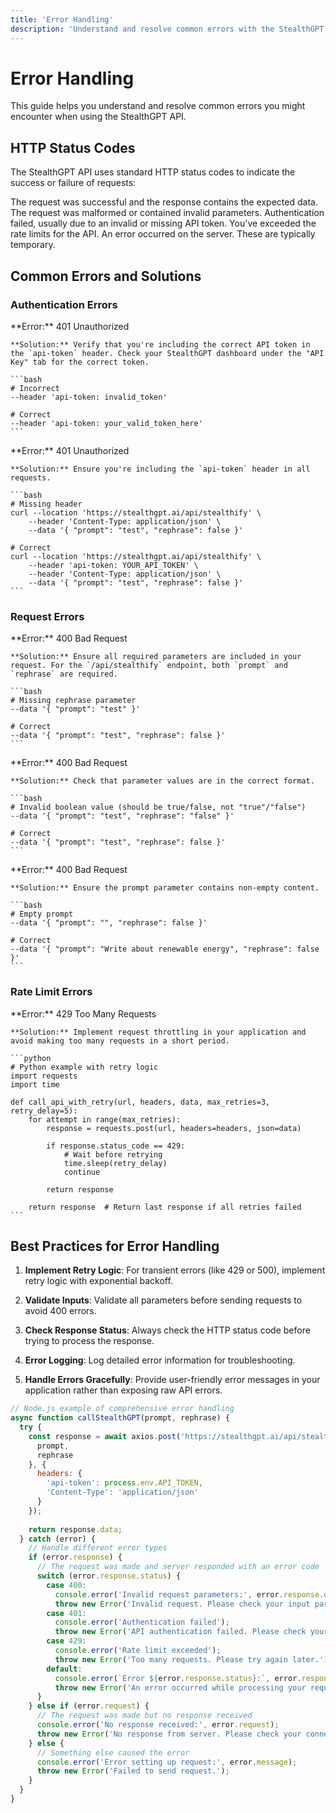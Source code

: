 ```yaml
---
title: 'Error Handling'
description: 'Understand and resolve common errors with the StealthGPT API'
---
```


# Error Handling

This guide helps you understand and resolve common errors you might encounter when using the StealthGPT API.

## HTTP Status Codes

The StealthGPT API uses standard HTTP status codes to indicate the success or failure of requests:

<ResponseField name="200 OK" type="success">
  The request was successful and the response contains the expected data.
</ResponseField>

<ResponseField name="400 Bad Request" type="error">
  The request was malformed or contained invalid parameters.
</ResponseField>

<ResponseField name="401 Unauthorized" type="error">
  Authentication failed, usually due to an invalid or missing API token.
</ResponseField>

<ResponseField name="429 Too Many Requests" type="error">
  You've exceeded the rate limits for the API.
</ResponseField>

<ResponseField name="500 Internal Server Error" type="error">
  An error occurred on the server. These are typically temporary.
</ResponseField>

## Common Errors and Solutions

### Authentication Errors

<AccordionGroup>
  <Accordion title="Invalid API Token">
    **Error:** 401 Unauthorized
    
    **Solution:** Verify that you're including the correct API token in the `api-token` header. Check your StealthGPT dashboard under the "API Key" tab for the correct token.
    
    ```bash
    # Incorrect
    --header 'api-token: invalid_token'
    
    # Correct
    --header 'api-token: your_valid_token_here'
    ```
  </Accordion>
  
  <Accordion title="Missing API Token">
    **Error:** 401 Unauthorized
    
    **Solution:** Ensure you're including the `api-token` header in all requests.
    
    ```bash
    # Missing header
    curl --location 'https://stealthgpt.ai/api/stealthify' \
        --header 'Content-Type: application/json' \
        --data '{ "prompt": "test", "rephrase": false }'
    
    # Correct
    curl --location 'https://stealthgpt.ai/api/stealthify' \
        --header 'api-token: YOUR_API_TOKEN' \
        --header 'Content-Type: application/json' \
        --data '{ "prompt": "test", "rephrase": false }'
    ```
  </Accordion>
</AccordionGroup>

### Request Errors

<AccordionGroup>
  <Accordion title="Missing Required Parameters">
    **Error:** 400 Bad Request
    
    **Solution:** Ensure all required parameters are included in your request. For the `/api/stealthify` endpoint, both `prompt` and `rephrase` are required.
    
    ```bash
    # Missing rephrase parameter
    --data '{ "prompt": "test" }'
    
    # Correct
    --data '{ "prompt": "test", "rephrase": false }'
    ```
  </Accordion>
  
  <Accordion title="Invalid Parameter Values">
    **Error:** 400 Bad Request
    
    **Solution:** Check that parameter values are in the correct format.
    
    ```bash
    # Invalid boolean value (should be true/false, not "true"/"false")
    --data '{ "prompt": "test", "rephrase": "false" }'
    
    # Correct
    --data '{ "prompt": "test", "rephrase": false }'
    ```
  </Accordion>
  
  <Accordion title="Empty Prompt">
    **Error:** 400 Bad Request
    
    **Solution:** Ensure the prompt parameter contains non-empty content.
    
    ```bash
    # Empty prompt
    --data '{ "prompt": "", "rephrase": false }'
    
    # Correct
    --data '{ "prompt": "Write about renewable energy", "rephrase": false }'
    ```
  </Accordion>
</AccordionGroup>

### Rate Limit Errors

<AccordionGroup>
  <Accordion title="Too Many Requests">
    **Error:** 429 Too Many Requests
    
    **Solution:** Implement request throttling in your application and avoid making too many requests in a short period.
    
    ```python
    # Python example with retry logic
    import requests
    import time
    
    def call_api_with_retry(url, headers, data, max_retries=3, retry_delay=5):
        for attempt in range(max_retries):
            response = requests.post(url, headers=headers, json=data)
            
            if response.status_code == 429:
                # Wait before retrying
                time.sleep(retry_delay)
                continue
                
            return response
            
        return response  # Return last response if all retries failed
    ```
  </Accordion>
</AccordionGroup>

## Best Practices for Error Handling

1. **Implement Retry Logic**: For transient errors (like 429 or 500), implement retry logic with exponential backoff.

2. **Validate Inputs**: Validate all parameters before sending requests to avoid 400 errors.

3. **Check Response Status**: Always check the HTTP status code before trying to process the response.

4. **Error Logging**: Log detailed error information for troubleshooting.

5. **Handle Errors Gracefully**: Provide user-friendly error messages in your application rather than exposing raw API errors.

```javascript
// Node.js example of comprehensive error handling
async function callStealthGPT(prompt, rephrase) {
  try {
    const response = await axios.post('https://stealthgpt.ai/api/stealthify', {
      prompt,
      rephrase
    }, {
      headers: {
        'api-token': process.env.API_TOKEN,
        'Content-Type': 'application/json'
      }
    });
    
    return response.data;
  } catch (error) {
    // Handle different error types
    if (error.response) {
      // The request was made and server responded with an error code
      switch (error.response.status) {
        case 400:
          console.error('Invalid request parameters:', error.response.data);
          throw new Error('Invalid request. Please check your input parameters.');
        case 401:
          console.error('Authentication failed');
          throw new Error('API authentication failed. Please check your API token.');
        case 429:
          console.error('Rate limit exceeded');
          throw new Error('Too many requests. Please try again later.');
        default:
          console.error(`Error ${error.response.status}:`, error.response.data);
          throw new Error('An error occurred while processing your request.');
      }
    } else if (error.request) {
      // The request was made but no response received
      console.error('No response received:', error.request);
      throw new Error('No response from server. Please check your connection.');
    } else {
      // Something else caused the error
      console.error('Error setting up request:', error.message);
      throw new Error('Failed to send request.');
    }
  }
} 